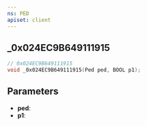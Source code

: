 ```yaml
---
ns: PED
apiset: client
---
```

## _0x024EC9B649111915

```c
// 0x024EC9B649111915
void _0x024EC9B649111915(Ped ped, BOOL p1);
```


## Parameters
* **ped**:
* **p1**: